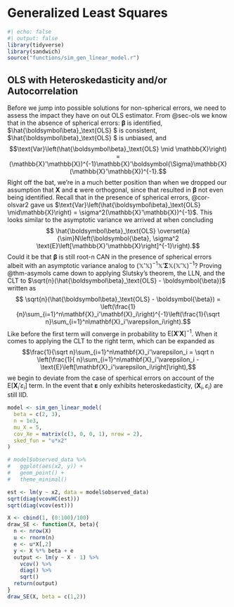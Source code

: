 \DeclareMathOperator{\plim}{plim}
\DeclareMathOperator{\argmin}{argmin}
\DeclareMathOperator{\argmax}{argmax}
\newcommand{\var}[1]{\text{Var}\left(#1\right)}
\newcommand{\avar}[1]{\text{Avar}\left(#1\right)}
\newcommand{\E}[1]{\text{E}\left[#1\right]}
\newcommand{\cov}[1]{\text{Cov}\left(#1\right)}
\newcommand{\mse}[1]{\text{MSE}\left(#1\right)}
\newcommand{\se}[1]{\text{se}\left(#1\right)}
\newcommand{\limfunc}{lim} 
\newcommand{\X}{\mathbf{X}}
\newcommand{\Xm}{\mathbb{X}}
\newcommand{\EER}{\bar{\thet}_\text{EE}}
\newcommand{\NLS}{\hat{\bet}_\text{NLLS}}
\newcommand{\z}{\mathbf{z}}
\newcommand{\rr}{\mathbf{r}}
\newcommand{\C}{\mathbf{C}}
\newcommand{\Pe}{\mathbf{P}}
\newcommand{\y}{\mathbf{y}}
\newcommand{\Y}{\mathbf{Y}}
\newcommand{\uu}{\mathbf{u}}
\newcommand{\e}{\mathbf{e}}
\newcommand{\D}{\mathbf{D}}
\newcommand{\x}{\mathbf{x}}
\newcommand{\xm}{\mathbb{x}}
\newcommand{\Zm}{\mathbb{Z}}
\newcommand{\Wm}{\mathbb{W}}
\newcommand{\Hm}{\mathbb{H}}
\newcommand{\W}{\mathbf{W}}
\newcommand{\Z}{\mathbf{Z}}
\newcommand{\Hess}{\mathbf{H}(\mathbf{\Z\mid\thet})}
\newcommand{\Score}{\mathbf{S}(\mathbf{\Z\mid\thet})}
\newcommand{\A}{\mathbf{A}}
\newcommand{\h}{\mathbf{h}}
\newcommand{\Q}{\mathbf{Q}}
\newcommand{\F}{\mathbf{F}}
\newcommand{\G}{\mathbf{G}}
\newcommand{\I}{\mathbf{I}}
\renewcommand{\D}{\mathbf{D}}
\renewcommand{\C}{\mathbf{C}}
\newcommand{\zer}{\mathbf{0}}
\newcommand{\OLS}{\hat{\boldsymbol\beta}_\text{OLS} }
\newcommand{\OLSOV}{\hat{\boldsymbol\beta}_\text{OLS,OV} }
\newcommand{\OLSME}{\hat{\boldsymbol\beta}_\text{OLS,ME} }
\newcommand{\EE}{\hat{\boldsymbol\theta}_\text{EX} }
\newcommand{\ME}{\hat{\boldsymbol\theta}_\text{M} }
\newcommand{\MDE}{\hat{\boldsymbol\theta}_\text{MDE} }
\newcommand{\IV}{\hat{\boldsymbol\beta}_\text{IV} }
\newcommand{\TSLS}{\hat{\boldsymbol\beta}_\text{2SLS} }
\newcommand{\thet}{\boldsymbol{\theta}}
\newcommand{\et}{\boldsymbol{\eta}}
\newcommand{\R}{\mathbb{R}}
\newcommand{\Sig}{\boldsymbol{\Sigma}}
\newcommand{\ep}{\boldsymbol{\varepsilon}}
\newcommand{\Omeg}{\boldsymbol{\Omega}}
\newcommand{\Thet}{\boldsymbol{\Theta}}
\newcommand{\bet}{\boldsymbol{\beta}}
\newcommand{\rk}{rank}
\newcommand{\tsum}{\sum}
\newcommand{\tr}{tr}
\newcommand{\norm}[1]{\left\lVert#1\right\rVert}
\newcommand{\abs}[1]{\left\lvert#1\right\rvert}
\newcommand{\ms}{\overset{ms}{\to}}
\newcommand{\pto}{\overset{p}{\to}}
\newcommand{\iid}{\overset{iid}{\sim}}
\newcommand{\dto}{\overset{d}{\to}}
\newcommand{\asim}{\overset{a}{\sim}}

# Generalized Least Squares 

```r
#| echo: false
#| output: false
library(tidyverse)
library(sandwich)
source("functions/sim_gen_linear_model.r")
```



## OLS with Heteroskedasticity and/or Autocorrelation

Before we jump into possible solutions for non-spherical errors, we need to assess the impact they have on out OLS estimator. From @sec-ols we know that in the absence of spherical errors: $\bet$ is identified, $\OLS$ is consistent, $\OLS$ is unbiased, and $$\var{\OLS \mid \Xm} = (\Xm'\Xm)^{-1}\Xm'\Sig\Xm(\Xm'\Xm)^{-1}.$$ Right off the bat, we're in a much better position than when we dropped our assumption that $\X$ and $\ep$ were orthogonal, since that resulted in $\bet$ not even being identified. Recall that in the presence of spherical errors, @cor-olsvar2 gave us $\var{\OLS\mid\Xm} = \sigma^2(\Xm'\Xm)^{-1}$. This looks similar to the asymptotic variance we arrived at when concluding
$$ \OLS \asim N\left(\bet, \sigma^2 \E{\Xm'\Xm}^{-1}\right).$$ Could it be that $\bet$ is still root-n CAN in the presence of spherical errors albeit with an asymptotic variance analog to $(\Xm'\Xm)^{-1}\Xm'\Sig\Xm(\Xm'\Xm)^{-1}$? Proving @thm-asymols came down to applying Slutsky's theorem, the LLN, and the CLT to $\sqrt{n}(\OLS - \bet)$ written as 
$$ \sqrt{n}(\OLS - \bet) = \left(\frac{1}{n}\sum_{i=1}^n\X_i'\X_i\right)^{-1}\left(\frac{1}{\sqrt n}\sum_{i=1}^n\X_i'\varepsilon_i\right).$$ Like before the first term will converge in probability to $\E{\X'\X}^{-1}$. When it comes to applying the CLT to the right term, which can be expanded as
$$\frac{1}{\sqrt n}\sum_{i=1}^n\X_i'\varepsilon_i = \sqrt n \left(\frac{1}{ n}\sum_{i=1}^n\X_i'\varepsilon_i - \E{\X_i'\varepsilon_i}\right),$$ we begin to deviate from the case of sperhical errors on account of the $\E{\X_i'\varepsilon_i}$ term. In the event that $\ep$ only exhibits heteroskedasticity, $(\X_i, \varepsilon_i)$ are still IID. 

```r
model <- sim_gen_linear_model(
  beta = c(2, 3),
  n = 1e3,
  mu_X = 5,
  cov_Xe = matrix(c(3, 0, 0, 1), nrow = 2),
  sked_fun = "u*x2"
)

# model$observed_data %>% 
#   ggplot(aes(x2, y)) + 
#   geom_point() + 
#   theme_minimal()

est <- lm(y ~ x2, data = model$observed_data)
sqrt(diag(vcovHC(est)))
sqrt(diag(vcov(est)))

X <- cbind(1, (0:100)/100)
draw_SE <- function(X, beta){
  n <- nrow(X)
  u <- rnorm(n)
  e <- u*X[,2]
  y <- X %*% beta + e
  output <- lm(y ~ X - 1) %>% 
    vcov() %>% 
    diag() %>% 
    sqrt()
  return(output)
}
draw_SE(X, beta = c(1,2))
```

